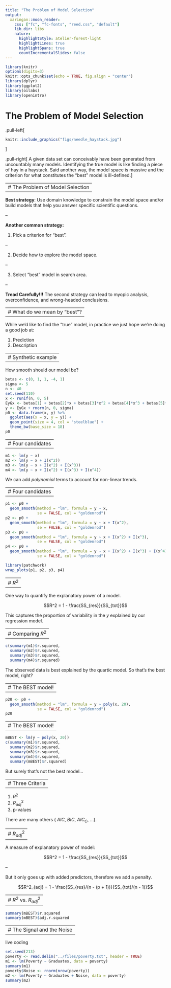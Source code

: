 ```yaml
---
title: "The Problem of Model Selection"
output:
  xaringan::moon_reader:
    css: ["fc", "fc-fonts", "reed.css", "default"]
    lib_dir: libs
    nature:
      highlightStyle: atelier-forest-light
      highlightLines: true
      highlightSpans: true
      countIncrementalSlides: false
---
```


```r
library(knitr)
options(digits=3)
knitr::opts_chunk$set(echo = TRUE, fig.align = "center")
library(dplyr)
library(ggplot2)
library(oilabs)
library(openintro)
```


# The Problem of Model Selection

.pull-left[
```r
knitr::include_graphics("figs/needle_haystack.jpg")
```
]

.pull-right[
A given data set can conceivably have been generated from uncountably
many models.  Identifying the true model is like finding a piece of hay in a 
haystack. Said another way, the model space is massive and the criterion for
what constitutes the "best" model is ill-defined.
]


---
# The Problem of Model Selection
--

**Best strategy**: Use domain knowledge to constrain the model space and/or
build models that help you answer specific scientific questions.

--

**Another common strategy:**

1. Pick a criterion for "best".

--

2. Decide how to explore the model space.

--

3. Select "best" model in search area.

--

**Tread Carefully!!!**  The second strategy can lead to myopic analysis, 
overconfidence, and wrong-headed conclusions.


---
# What do we mean by "best"?
--

While we'd like to find the "true" model, in practice we just hope we're doing
a good job at:

1. Prediction
2. Description

---
# Synthetic example
--

How smooth should our model be?

```r
betas <- c(0, 1, 1, -4, 1)
sigma <- 5
n <- 40
set.seed(110)
x <- runif(n, 0, 5)
EyGx <- betas[1] + betas[2]*x + betas[3]*x^2 + betas[4]*x^3 + betas[5]*x^4
y <- EyGx + rnorm(n, 0, sigma)
p0 <- data.frame(x, y) %>%
  ggplot(aes(x = x, y = y)) +
  geom_point(size = 4, col = "steelblue") +
  theme_bw(base_size = 18)
p0
```

---
# Four candidates
--

```r
m1 <- lm(y ~ x)
m2 <- lm(y ~ x + I(x^2))
m3 <- lm(y ~ x + I(x^2) + I(x^3))
m4 <- lm(y ~ x + I(x^2) + I(x^3) + I(x^4))
```

We can add *polynomial* terms to account for non-linear trends.

---
# Four candidates
--

```r
p1 <- p0 +
  geom_smooth(method = "lm", formula = y ~ x, 
              se = FALSE, col = "goldenrod")
p2 <- p0 +
  geom_smooth(method = "lm", formula = y ~ x + I(x^2),
              se = FALSE, col = "goldenrod")
p3 <- p0 +
  geom_smooth(method = "lm", formula = y ~ x + I(x^2) + I(x^3), 
              se = FALSE, col = "goldenrod")
p4 <- p0 +
  geom_smooth(method = "lm", formula = y ~ x + I(x^2) + I(x^3) + I(x^4),
              se = FALSE, col = "goldenrod")
```

```r
library(patchwork)
wrap_plots(p1, p2, p3, p4)
```


---
# $R^2$
--

One way to quantify the explanatory power of a model.

$$R^2 = 1 - \frac{SS_{res}}{SS_{tot}}$$

This captures the proportion of variability in the $y$ explained by our 
regression model.

---
# Comparing $R^2$
--

```r
c(summary(m1)$r.squared,
  summary(m2)$r.squared,
  summary(m3)$r.squared,
  summary(m4)$r.squared)
```

The observed data is best explained by the quartic model.  So
that's the best model, right?

---
# The BEST model!
--

```r
p20 <- p0 +
  geom_smooth(method = "lm", formula = y ~ poly(x, 20),
              se = FALSE, col = "goldenrod")
p20
```

---
# The BEST model!
--

```r
mBEST <- lm(y ~ poly(x, 20))
c(summary(m1)$r.squared,
  summary(m2)$r.squared,
  summary(m3)$r.squared,
  summary(m4)$r.squared,
  summary(mBEST)$r.squared)
```

But surely that's not the best model...

---
# Three Criteria
--

1. $R^2$
2. $R^2_{adj}$
3. p-values

There are many others ( $AIC$, $BIC$, $AIC_C$, ...).

---
# $R^2_{adj}$
--

A measure of explanatory power of model:

$$R^2 = 1 - \frac{SS_{res}}{SS_{tot}}$$

--

But it only goes up with added predictors, therefore we add a
penalty.

$$R^2_{adj} = 1 - \frac{SS_{res}/(n - (p + 1))}{SS_{tot}/(n - 1)}$$

---
# $R^2$ vs. $R^2_{adj}$
--

```r
summary(mBEST)$r.squared
summary(mBEST)$adj.r.squared
```


---
# The Signal and the Noise
--

live coding

```r
set.seed(213)
poverty <- read.delim("../files/poverty.txt", header = TRUE)
m1 <- lm(Poverty ~ Graduates, data = poverty)
summary(m1)
poverty$Noise <- rnorm(nrow(poverty))
m2 <- lm(Poverty ~ Graduates + Noise, data = poverty)
summary(m2)
```

